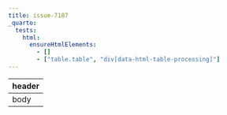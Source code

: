 ```yaml
---
title: issue-7187
_quarto:
  tests:
    html:
      ensureHtmlElements:
        - []
        - ["table.table", "div[data-html-table-processing]"]
---
```


::: {html-table-processing="none"}

```{=html}
<table>
  <thead><tr><th>header</th></tr></thead>
  <tbody><tr><td>body</td></tr></tbody>
</table>
```

:::
